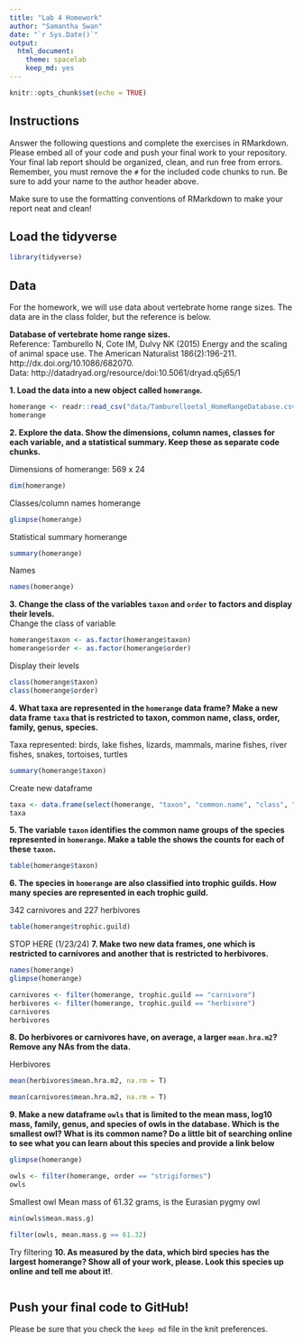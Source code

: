 ```yaml
---
title: "Lab 4 Homework"
author: "Samantha Swan"
date: "`r Sys.Date()`"
output:
  html_document: 
    theme: spacelab
    keep_md: yes
---
```


```r
knitr::opts_chunk$set(echo = TRUE)
```

## Instructions
Answer the following questions and complete the exercises in RMarkdown. Please embed all of your code and push your final work to your repository. Your final lab report should be organized, clean, and run free from errors. Remember, you must remove the `#` for the included code chunks to run. Be sure to add your name to the author header above.  

Make sure to use the formatting conventions of RMarkdown to make your report neat and clean!  

## Load the tidyverse
```r
library(tidyverse)
```

## Data
For the homework, we will use data about vertebrate home range sizes. The data are in the class folder, but the reference is below.  

**Database of vertebrate home range sizes.**  
Reference: Tamburello N, Cote IM, Dulvy NK (2015) Energy and the scaling of animal space use. The American Naturalist 186(2):196-211. http://dx.doi.org/10.1086/682070.  
Data: http://datadryad.org/resource/doi:10.5061/dryad.q5j65/1  

**1. Load the data into a new object called `homerange`.**
```r
homerange <- readr::read_csv("data/Tamburelloetal_HomeRangeDatabase.csv")
homerange
```

**2. Explore the data. Show the dimensions, column names, classes for each variable, and a statistical summary. Keep these as separate code chunks.**  

Dimensions of homerange: 569 x 24
```r
dim(homerange)
```

Classes/column names homerange
```r
glimpse(homerange)
```

Statistical summary homerange
```r
summary(homerange)
```

Names
```r
names(homerange)
```


**3. Change the class of the variables `taxon` and `order` to factors and display their levels.**  
Change the class of variable 
```r
homerange$taxon <- as.factor(homerange$taxon)
homerange$order <- as.factor(homerange$order)
```

Display their levels
```r
class(homerange$taxon)
class(homerange$order)
```

**4. What taxa are represented in the `homerange` data frame? Make a new data frame `taxa` that is restricted to taxon, common name, class, order, family, genus, species.**  

Taxa represented: birds, lake fishes, lizards, mammals, marine fishes, river fishes, snakes, tortoises, turtles
```r
summary(homerange$taxon)
```
Create new dataframe
```r
taxa <- data.frame(select(homerange, "taxon", "common.name", "class", "order", "family", "genus", "species"))
taxa
```


**5. The variable `taxon` identifies the common name groups of the species represented in `homerange`. Make a table the shows the counts for each of these `taxon`.**  
```r
table(homerange$taxon)
```

**6. The species in `homerange` are also classified into trophic guilds. How many species are represented in each trophic guild.**  

342 carnivores and 227 herbivores
```r
table(homerange$trophic.guild)
```

STOP HERE (1/23/24)
**7. Make two new data frames, one which is restricted to carnivores and another that is restricted to herbivores.**  

```r
names(homerange)
glimpse(homerange)
```

```r
carnivores <- filter(homerange, trophic.guild == "carnivore")
herbivores <- filter(homerange, trophic.guild == "herbivore")
carnivores
herbivores
```

**8. Do herbivores or carnivores have, on average, a larger `mean.hra.m2`? Remove any NAs from the data.**  

Herbivores
```r
mean(herbivores$mean.hra.m2, na.rm = T)
```

```r
mean(carnivores$mean.hra.m2, na.rm = T)
```

**9. Make a new dataframe `owls` that is limited to the mean mass, log10 mass, family, genus, and species of owls in the database. Which is the smallest owl? What is its common name? Do a little bit of searching online to see what you can learn about this species and provide a link below** 
```r
glimpse(homerange)
```

```r
owls <- filter(homerange, order == "strigiformes")
owls
```
Smallest owl
Mean mass of 61.32 grams, is the Eurasian pygmy owl
```r
min(owls$mean.mass.g) 
```

```r
filter(owls, mean.mass.g == 61.32)
```
 
 
 Try filtering
**10. As measured by the data, which bird species has the largest homerange? Show all of your work, please. Look this species up online and tell me about it!**.  
```r

```

## Push your final code to GitHub!
Please be sure that you check the `keep md` file in the knit preferences.   